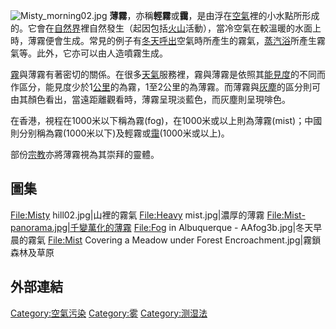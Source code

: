 {{redirect2|靄|一個中文姓氏|靄姓}}
[[File:Misty_morning02.jpg|thumb]]
'''薄霧'''，亦稱'''輕霧'''或'''靄'''，是由浮在[[空氣|空氣]]裡的小水點所形成的{{link-en|自然現象列表|List of natural phenomena|自然現象}}。它會在[[自然界|自然界]]裡自然發生（起因包括[[火山|火山]]活動），當冷空氣在較溫暖的水面上時，薄霧便會生成。常見的例子有[[冬天|冬天]][[呼出|呼出]]空氣時所產生的霧氣，[[蒸汽浴|蒸汽浴]]所產生霧氣等。此外，它亦可以由人造噴霧生成。

[[霧|霧]]與薄霧有著密切的關係。在很多[[天氣|天氣]]服務裡，霧與薄霧是依照其[[能見度|能見度]]的不同而作區分，能見度少於1[[公里|公里]]的為霧，1至2公里的為薄霧。而薄霧與[[灰塵|灰塵]]的區分則可由其顏色看出，當遠距離觀看時，薄霧呈現淡藍色，而灰塵則呈現啡色。

在香港，視程在1000米以下稱為霧(fog)，在1000米或以上則為薄霧(mist)；中國則分别稱為霧(1000米以下)及輕霧或[[靄|靄]](1000米或以上)。

部份[[宗教|宗教]]亦將薄霧視為其崇拜的靈體。

==圖集==
<gallery>
File:Misty hill02.jpg|山裡的霧氣
File:Heavy mist.jpg|濃厚的薄霧
File:Mist-panorama.jpg|千變萬化的薄霧
File:Fog in Albuquerque - AAfog3b.jpg|冬天早晨的霧氣
File:Mist Covering a Meadow under Forest Encroachment.jpg|霧鎖森林及草原
</gallery>

== 外部連結 ==
{{Commons|Mist|薄霧}}

{{metro-stub}}
{{主要天氣現象}}

[[Category:空氣污染|Category:空氣污染]]
[[Category:雾|Category:雾]]
[[Category:测湿法|Category:测湿法]]